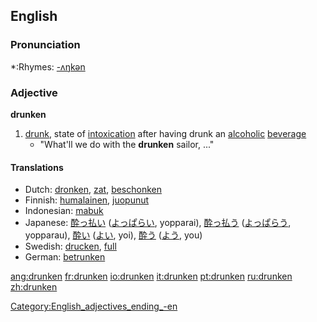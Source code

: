 ==English==

===Pronunciation===
*:Rhymes: [[Rhymes:English:-ʌŋkən|-ʌŋkən]]

===Adjective===
'''drunken'''

# [[drunk]], state of [[intoxication]] after having drunk an [[alcohol]]ic [[beverage]]
#* "What'll we do with the '''drunken''' sailor, ..."

====Translations====
*Dutch: [[dronken]], [[zat]], [[beschonken]]
*Finnish: [[humalainen]], [[juopunut]]
*Indonesian: [[mabuk]]
*Japanese: [[酔っ払い]] ([[よっぱらい]], yopparai), [[酔っ払う]] ([[よっぱらう]], yopparau), [[酔い]] ([[よい]], yoi), [[酔う]] ([[よう]], you)
*Swedish: [[drucken]], [[full]]
*German: [[betrunken]]

[[Category:English_adjectives_ending_-en]]

[[ang:drunken]]
[[fr:drunken]]
[[io:drunken]]
[[it:drunken]]
[[pt:drunken]]
[[ru:drunken]]
[[zh:drunken]]